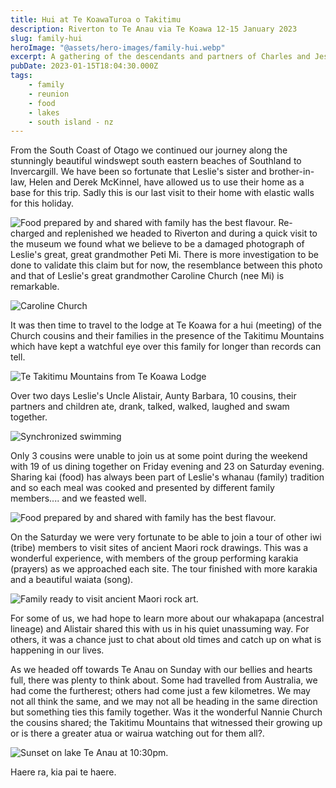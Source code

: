 ```yaml
---
title: Hui at Te KoawaTuroa o Takitimu
description: Riverton to Te Anau via Te Koawa 12-15 January 2023
slug: family-hui
heroImage: "@assets/hero-images/family-hui.webp"
excerpt: A gathering of the descendants and partners of Charles and Jessie Church in the shadows of the majestic Takitimu Mountains.
pubDate: 2023-01-15T18:04:30.000Z
tags: 
    - family
    - reunion
    - food
    - lakes
    - south island - nz
---
```



From the South Coast of Otago we continued our journey along the stunningly beautiful windswept south eastern beaches of Southland to Invercargill. We have been so fortunate that Leslie's sister and brother-in-law, Helen and Derek McKinnel, have allowed us to use their home as a base for this trip. Sadly this is our last visit to their home with elastic walls for this holiday.

![Food prepared by and shared with family has the best flavour.](/hui/family-lunch-hui.webp) 
Re-charged and replenished we headed to Riverton and during a quick visit to the museum we found what we believe to be a damaged photograph of Leslie's great, great grandmother Peti Mi. There is more investigation to be done to validate this claim but for now, the resemblance between this photo and that of Leslie's great grandmother Caroline Church (nee Mi) is remarkable.

![Caroline Church](/hui/caroline-church.webp)


<ImageText src="/hui/peti.webp" alt="Caroline Church or we believe, Peti"  caption="Following this discovery Leslie made a quick detour to the cemetery at Riverton, the burial place of Caroline Church and now, we believe, Peti."/>

It was then time to travel to the lodge at Te Koawa for a hui (meeting) of the Church cousins and their families in the presence of the Takitimu Mountains which have kept a watchful eye over this family for longer than records can tell.

![Te Takitimu Mountains from Te Koawa Lodge](/hui/te-takitumu-mountains.webp)

Over two days Leslie's Uncle Alistair, Aunty Barbara, 10 cousins, their partners and children ate, drank, talked, walked, laughed and swam together.

![Synchronized swimming](/hui/synchronised-swimming.webp)

Only 3 cousins were unable to join us at some point during the weekend with 19 of us dining together on Friday evening and 23 on Saturday evening. Sharing kai (food) has always been part of Leslie's whanau (family) tradition and so each meal was cooked and presented by different family members.... and we feasted well.

![Food prepared by and shared with family has the best flavour.](/hui/family-lunch-hui.webp)

On the Saturday we were very fortunate to be able to join a tour of other iwi (tribe) members to visit sites of ancient Maori rock drawings. This was a wonderful experience, with members of the group performing karakia (prayers) as we approached each site. The tour finished with more karakia and a beautiful waiata (song).

![Family ready to visit ancient Maori rock art.](/hui/visit-maori-rocks.webp)

For some of us, we had hope to learn more about our whakapapa (ancestral lineage) and Alistair shared this with us in his quiet unassuming way. For others, it was a chance just to chat about old times and catch up on what is happening in our lives.

As we headed off towards Te Anau on Sunday with our bellies and hearts full, there was plenty to think about. Some had travelled from Australia, we had come the furtherest; others had come just a few kilometres. We may not all think the same, and we may not all be heading in the same direction but something ties this family together. Was it the wonderful Nannie Church the cousins shared; the Takitimu Mountains that witnessed their growing up or is there a greater atua or wairua watching out for them all?.

![Sunset on lake Te Anau at 10:30pm.](/hui/te-anau.webp)

Haere ra, kia pai te haere.

